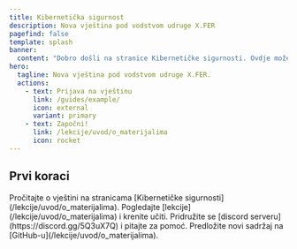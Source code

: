 ```yaml
---
title: Kibernetička sigurnost
description: Nova vještina pod vodstvom udruge X.FER
pagefind: false
template: splash
banner:
  content: "Dobro došli na stranice Kibernetičke sigurnosti. Ovdje možete pronaći sve informacije o vještini, lekcije i materijale za učenje!"
hero:
  tagline: Nova vještina pod vodstvom udruge X.FER.
  actions:
    - text: Prijava na vještinu
      link: /guides/example/
      icon: external
      variant: primary
    - text: Započni!
      link: /lekcije/uvod/o_materijalima
      icon: rocket
---
```



## Prvi koraci

<CardGrid stagger>
	<Card title="Informacije o predmetu" icon="document">
		Pročitajte o vještini na stranicama [Kibernetičke sigurnosti](/lekcije/uvod/o_materijalima).
	</Card>
	<Card title="Krenite učiti" icon="open-book">
		Pogledajte [lekcije](/lekcije/uvod/o_materijalima) i krenite učiti.
	</Card>
	<Card title="Pridružite se discord serveru" icon="discord">
		Pridružite se [discord serveru](https://discord.gg/5Q3uX7Q) i pitajte za pomoć.
	</Card>
	<Card title="Izmjenite sadržaj" icon="github">
		Predložite novi sadržaj na [GitHub-u](/lekcije/uvod/o_materijalima).
	</Card>
</CardGrid>
